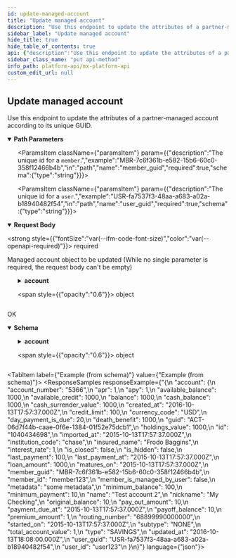 ```yaml
---
id: update-managed-account
title: "Update managed account"
description: "Use this endpoint to update the attributes of a partner-managed account according to its unique GUID."
sidebar_label: "Update managed account"
hide_title: true
hide_table_of_contents: true
api: {"description":"Use this endpoint to update the attributes of a partner-managed account according to its unique GUID.","operationId":"updateManagedAccount","parameters":[{"description":"The unique id for an `account`.","example":"ACT-06d7f44b-caae-0f6e-1384-01f52e75dcb1","in":"path","name":"account_guid","required":true,"schema":{"type":"string"}},{"description":"The unique id for a `member`.","example":"MBR-7c6f361b-e582-15b6-60c0-358f12466b4b","in":"path","name":"member_guid","required":true,"schema":{"type":"string"}},{"description":"The unique id for a `user`.","example":"USR-fa7537f3-48aa-a683-a02a-b18940482f54","in":"path","name":"user_guid","required":true,"schema":{"type":"string"}}],"requestBody":{"content":{"application/json":{"schema":{"properties":{"account":{"properties":{"account_number":{"example":"5366","type":"string"},"apr":{"example":1,"type":"number"},"apy":{"example":1,"type":"number"},"available_balance":{"example":1000,"type":"number"},"available_credit":{"example":1000,"type":"number"},"balance":{"example":1000,"type":"number"},"cash_surrender_value":{"example":1000,"type":"number"},"credit_limit":{"example":100,"type":"number"},"currency_code":{"example":"USD","type":"string"},"day_payment_is_due":{"example":20,"type":"integer"},"death_benefit":{"example":1000,"type":"integer"},"id":{"example":"1040434698","type":"string"},"interest_rate":{"example":1,"type":"number"},"is_closed":{"example":false,"type":"boolean"},"is_hidden":{"example":false,"type":"boolean"},"last_payment":{"example":100,"type":"number"},"last_payment_at":{"example":"2015-10-13T17:57:37.000Z","type":"string"},"loan_amount":{"example":1000,"type":"number"},"matures_on":{"example":"2015-10-13T17:57:37.000Z","type":"string"},"metadata":{"example":"some metadata","type":"string"},"minimum_balance":{"example":100,"type":"number"},"minimum_payment":{"example":10,"type":"number"},"name":{"example":"Test account 2","type":"string"},"nickname":{"example":"Swiss Account","type":"string"},"original_balance":{"example":10,"type":"number"},"payment_due_at":{"example":"2015-10-13T17:57:37.000Z","type":"string"},"payoff_balance":{"example":10,"type":"number"},"routing_number":{"example":"68899990000000","type":"string"},"started_on":{"example":"2015-10-13T17:57:37.000Z","type":"string"},"subtype":{"example":"NONE","type":"string"},"type":{"example":"SAVINGS","type":"string"}},"type":"object"}},"type":"object"}}},"description":"Managed account object to be updated (While no single parameter is required, the request body can't be empty)","required":true},"responses":{"200":{"content":{"application/vnd.mx.api.v1+json":{"schema":{"properties":{"account":{"properties":{"account_number":{"example":"5366","nullable":true,"type":"string"},"apr":{"example":1,"nullable":true,"type":"number"},"apy":{"example":1,"nullable":true,"type":"number"},"available_balance":{"example":1000,"nullable":true,"type":"number"},"available_credit":{"example":1000,"nullable":true,"type":"number"},"balance":{"example":1000,"nullable":true,"type":"number"},"cash_balance":{"example":1000,"nullable":true,"type":"number"},"cash_surrender_value":{"example":1000,"nullable":true,"type":"number"},"created_at":{"example":"2016-10-13T17:57:37.000Z","nullable":true,"type":"string"},"credit_limit":{"example":100,"nullable":true,"type":"number"},"currency_code":{"example":"USD","nullable":true,"type":"string"},"day_payment_is_due":{"example":20,"nullable":true,"type":"integer"},"death_benefit":{"example":1000,"nullable":true,"type":"integer"},"guid":{"example":"ACT-06d7f44b-caae-0f6e-1384-01f52e75dcb1","nullable":true,"type":"string"},"holdings_value":{"example":1000,"nullable":true,"type":"number"},"id":{"example":"1040434698","nullable":true,"type":"string"},"imported_at":{"example":"2015-10-13T17:57:37.000Z","nullable":true,"type":"string"},"institution_code":{"example":"chase","nullable":true,"type":"string"},"insured_name":{"example":"Frodo Baggins","nullable":true,"type":"string"},"interest_rate":{"example":1,"nullable":true,"type":"number"},"is_closed":{"example":false,"nullable":true,"type":"boolean"},"is_hidden":{"example":false,"nullable":true,"type":"boolean"},"last_payment":{"example":100,"nullable":true,"type":"number"},"last_payment_at":{"example":"2015-10-13T17:57:37.000Z","nullable":true,"type":"string"},"loan_amount":{"example":1000,"nullable":true,"type":"number"},"matures_on":{"example":"2015-10-13T17:57:37.000Z","nullable":true,"type":"string"},"member_guid":{"example":"MBR-7c6f361b-e582-15b6-60c0-358f12466b4b","nullable":true,"type":"string"},"member_id":{"example":"member123","nullable":true,"type":"string"},"member_is_managed_by_user":{"example":false,"nullable":true,"type":"boolean"},"metadata":{"example":"some metadata","nullable":true,"type":"string"},"minimum_balance":{"example":100,"nullable":true,"type":"number"},"minimum_payment":{"example":10,"nullable":true,"type":"number"},"name":{"example":"Test account 2","nullable":true,"type":"string"},"nickname":{"example":"My Checking","nullable":true,"type":"string"},"original_balance":{"example":10,"nullable":true,"type":"number"},"pay_out_amount":{"example":10,"nullable":true,"type":"number"},"payment_due_at":{"example":"2015-10-13T17:57:37.000Z","nullable":true,"type":"string"},"payoff_balance":{"example":10,"nullable":true,"type":"number"},"premium_amount":{"example":1,"nullable":true,"type":"number"},"routing_number":{"example":"68899990000000","nullable":true,"type":"string"},"started_on":{"example":"2015-10-13T17:57:37.000Z","nullable":true,"type":"string"},"subtype":{"example":"NONE","nullable":true,"type":"string"},"total_account_value":{"example":1,"nullable":true,"type":"number"},"type":{"example":"SAVINGS","nullable":true,"type":"string"},"updated_at":{"example":"2016-10-13T18:08:00.000Z","nullable":true,"type":"string"},"user_guid":{"example":"USR-fa7537f3-48aa-a683-a02a-b18940482f54","nullable":true,"type":"string"},"user_id":{"example":"user123","nullable":true,"type":"string"}},"type":"object"}},"type":"object"}}},"description":"OK"}},"tags":["users"],"method":"put","path":"/users/{user_guid}/managed_members/{member_guid}/accounts/{account_guid}","servers":[{"url":"https://api.mx.com"},{"url":"https://int-api.mx.com"}],"security":[{"basicAuth":[]}],"securitySchemes":{"basicAuth":{"scheme":"basic","type":"http"}},"jsonRequestBodyExample":{"account":{"account_number":"5366","apr":1,"apy":1,"available_balance":1000,"available_credit":1000,"balance":1000,"cash_surrender_value":1000,"credit_limit":100,"currency_code":"USD","day_payment_is_due":20,"death_benefit":1000,"id":"1040434698","interest_rate":1,"is_closed":false,"is_hidden":false,"last_payment":100,"last_payment_at":"2015-10-13T17:57:37.000Z","loan_amount":1000,"matures_on":"2015-10-13T17:57:37.000Z","metadata":"some metadata","minimum_balance":100,"minimum_payment":10,"name":"Test account 2","nickname":"Swiss Account","original_balance":10,"payment_due_at":"2015-10-13T17:57:37.000Z","payoff_balance":10,"routing_number":"68899990000000","started_on":"2015-10-13T17:57:37.000Z","subtype":"NONE","type":"SAVINGS"}},"info":{"contact":{"name":"MX Platform API","url":"https://www.mx.com/products/platform-api"},"description":"The MX Platform API is a powerful, fully-featured API designed to make aggregating and enhancing financial data easy and reliable. It can seamlessly connect your app or website to tens of thousands of financial institutions.","title":"MX Platform API","version":"0.1.0"},"postman":{"name":"Update managed account","description":{"content":"Use this endpoint to update the attributes of a partner-managed account according to its unique GUID.","type":"text/plain"},"url":{"path":["users",":user_guid","managed_members",":member_guid","accounts",":account_guid"],"host":["{{baseUrl}}"],"query":[],"variable":[{"disabled":false,"description":{"content":"(Required) The unique id for an `account`.","type":"text/plain"},"type":"any","value":"","key":"account_guid"},{"disabled":false,"description":{"content":"(Required) The unique id for a `member`.","type":"text/plain"},"type":"any","value":"","key":"member_guid"},{"disabled":false,"description":{"content":"(Required) The unique id for a `user`.","type":"text/plain"},"type":"any","value":"","key":"user_guid"}]},"header":[{"key":"Content-Type","value":"application/json"},{"key":"Accept","value":"application/vnd.mx.api.v1+json"}],"method":"PUT","body":{"mode":"raw","raw":"\"\"","options":{"raw":{"language":"json"}}}}}
sidebar_class_name: "put api-method"
info_path: platform-api/mx-platform-api
custom_edit_url: null
---
```



## Update managed account



Use this endpoint to update the attributes of a partner-managed account according to its unique GUID.


<details style={{"marginBottom":"1rem"}} data-collapsed={false} open={true}>
<summary style={{}}>
<strong>Path Parameters</strong>
</summary>

<div>
<ul>
<ParamsItem className={"paramsItem"} param={{"description":"The unique id for an `account`.","example":"ACT-06d7f44b-caae-0f6e-1384-01f52e75dcb1","in":"path","name":"account_guid","required":true,"schema":{"type":"string"}}}></ParamsItem>

<ParamsItem className={"paramsItem"} param={{"description":"The unique id for a `member`.","example":"MBR-7c6f361b-e582-15b6-60c0-358f12466b4b","in":"path","name":"member_guid","required":true,"schema":{"type":"string"}}}></ParamsItem>

<ParamsItem className={"paramsItem"} param={{"description":"The unique id for a `user`.","example":"USR-fa7537f3-48aa-a683-a02a-b18940482f54","in":"path","name":"user_guid","required":true,"schema":{"type":"string"}}}></ParamsItem>
</ul>
</div>
</details>

<MimeTabs>
<TabItem label={"application/json"} value={"application/json-schema"}>
<details style={{}} data-collapsed={false} open={true}>
<summary style={{"textAlign":"left"}}>
<strong>Request Body</strong>

<strong style={{"fontSize":"var(--ifm-code-font-size)","color":"var(--openapi-required)"}}> required</strong>
</summary>

<div style={{"textAlign":"left","marginLeft":"1rem"}}>
<div style={{"marginTop":"1rem","marginBottom":"1rem"}}>

Managed account object to be updated (While no single parameter is required, the request body can't be empty)

</div>
</div>

<ul style={{"marginLeft":"1rem"}}>
<SchemaItem collapsible={true} className={"schemaItem"}>
<details style={{}}>
<summary style={{}}>
<strong>account</strong>

<span style={{"opacity":"0.6"}}> object</span>
</summary>

<div style={{"marginLeft":"1rem"}}>
<SchemaItem collapsible={false} name={"account_number"} required={false} schemaName={"string"} qualifierMessage={undefined} schema={{"example":"5366","type":"string"}}></SchemaItem>

<SchemaItem collapsible={false} name={"apr"} required={false} schemaName={"number"} qualifierMessage={undefined} schema={{"example":1,"type":"number"}}></SchemaItem>

<SchemaItem collapsible={false} name={"apy"} required={false} schemaName={"number"} qualifierMessage={undefined} schema={{"example":1,"type":"number"}}></SchemaItem>

<SchemaItem collapsible={false} name={"available_balance"} required={false} schemaName={"number"} qualifierMessage={undefined} schema={{"example":1000,"type":"number"}}></SchemaItem>

<SchemaItem collapsible={false} name={"available_credit"} required={false} schemaName={"number"} qualifierMessage={undefined} schema={{"example":1000,"type":"number"}}></SchemaItem>

<SchemaItem collapsible={false} name={"balance"} required={false} schemaName={"number"} qualifierMessage={undefined} schema={{"example":1000,"type":"number"}}></SchemaItem>

<SchemaItem collapsible={false} name={"cash_surrender_value"} required={false} schemaName={"number"} qualifierMessage={undefined} schema={{"example":1000,"type":"number"}}></SchemaItem>

<SchemaItem collapsible={false} name={"credit_limit"} required={false} schemaName={"number"} qualifierMessage={undefined} schema={{"example":100,"type":"number"}}></SchemaItem>

<SchemaItem collapsible={false} name={"currency_code"} required={false} schemaName={"string"} qualifierMessage={undefined} schema={{"example":"USD","type":"string"}}></SchemaItem>

<SchemaItem collapsible={false} name={"day_payment_is_due"} required={false} schemaName={"integer"} qualifierMessage={undefined} schema={{"example":20,"type":"integer"}}></SchemaItem>

<SchemaItem collapsible={false} name={"death_benefit"} required={false} schemaName={"integer"} qualifierMessage={undefined} schema={{"example":1000,"type":"integer"}}></SchemaItem>

<SchemaItem collapsible={false} name={"id"} required={false} schemaName={"string"} qualifierMessage={undefined} schema={{"example":"1040434698","type":"string"}}></SchemaItem>

<SchemaItem collapsible={false} name={"interest_rate"} required={false} schemaName={"number"} qualifierMessage={undefined} schema={{"example":1,"type":"number"}}></SchemaItem>

<SchemaItem collapsible={false} name={"is_closed"} required={false} schemaName={"boolean"} qualifierMessage={undefined} schema={{"example":false,"type":"boolean"}}></SchemaItem>

<SchemaItem collapsible={false} name={"is_hidden"} required={false} schemaName={"boolean"} qualifierMessage={undefined} schema={{"example":false,"type":"boolean"}}></SchemaItem>

<SchemaItem collapsible={false} name={"last_payment"} required={false} schemaName={"number"} qualifierMessage={undefined} schema={{"example":100,"type":"number"}}></SchemaItem>

<SchemaItem collapsible={false} name={"last_payment_at"} required={false} schemaName={"string"} qualifierMessage={undefined} schema={{"example":"2015-10-13T17:57:37.000Z","type":"string"}}></SchemaItem>

<SchemaItem collapsible={false} name={"loan_amount"} required={false} schemaName={"number"} qualifierMessage={undefined} schema={{"example":1000,"type":"number"}}></SchemaItem>

<SchemaItem collapsible={false} name={"matures_on"} required={false} schemaName={"string"} qualifierMessage={undefined} schema={{"example":"2015-10-13T17:57:37.000Z","type":"string"}}></SchemaItem>

<SchemaItem collapsible={false} name={"metadata"} required={false} schemaName={"string"} qualifierMessage={undefined} schema={{"example":"some metadata","type":"string"}}></SchemaItem>

<SchemaItem collapsible={false} name={"minimum_balance"} required={false} schemaName={"number"} qualifierMessage={undefined} schema={{"example":100,"type":"number"}}></SchemaItem>

<SchemaItem collapsible={false} name={"minimum_payment"} required={false} schemaName={"number"} qualifierMessage={undefined} schema={{"example":10,"type":"number"}}></SchemaItem>

<SchemaItem collapsible={false} name={"name"} required={false} schemaName={"string"} qualifierMessage={undefined} schema={{"example":"Test account 2","type":"string"}}></SchemaItem>

<SchemaItem collapsible={false} name={"nickname"} required={false} schemaName={"string"} qualifierMessage={undefined} schema={{"example":"Swiss Account","type":"string"}}></SchemaItem>

<SchemaItem collapsible={false} name={"original_balance"} required={false} schemaName={"number"} qualifierMessage={undefined} schema={{"example":10,"type":"number"}}></SchemaItem>

<SchemaItem collapsible={false} name={"payment_due_at"} required={false} schemaName={"string"} qualifierMessage={undefined} schema={{"example":"2015-10-13T17:57:37.000Z","type":"string"}}></SchemaItem>

<SchemaItem collapsible={false} name={"payoff_balance"} required={false} schemaName={"number"} qualifierMessage={undefined} schema={{"example":10,"type":"number"}}></SchemaItem>

<SchemaItem collapsible={false} name={"routing_number"} required={false} schemaName={"string"} qualifierMessage={undefined} schema={{"example":"68899990000000","type":"string"}}></SchemaItem>

<SchemaItem collapsible={false} name={"started_on"} required={false} schemaName={"string"} qualifierMessage={undefined} schema={{"example":"2015-10-13T17:57:37.000Z","type":"string"}}></SchemaItem>

<SchemaItem collapsible={false} name={"subtype"} required={false} schemaName={"string"} qualifierMessage={undefined} schema={{"example":"NONE","type":"string"}}></SchemaItem>

<SchemaItem collapsible={false} name={"type"} required={false} schemaName={"string"} qualifierMessage={undefined} schema={{"example":"SAVINGS","type":"string"}}></SchemaItem>
</div>
</details>
</SchemaItem>
</ul>
</details>
</TabItem>
</MimeTabs>

<div>
<ApiTabs>
<TabItem label={"200"} value={"200"}>
<div>

OK

</div>

<div>
<MimeTabs schemaType={"response"}>
<TabItem label={"application/vnd.mx.api.v1+json"} value={"application/vnd.mx.api.v1+json"}>
<SchemaTabs>
<TabItem label={"Schema"} value={"Schema"}>
<details style={{}} data-collapsed={false} open={true}>
<summary style={{"textAlign":"left"}}>
<strong>Schema</strong>
</summary>

<div style={{"textAlign":"left","marginLeft":"1rem"}}></div>

<ul style={{"marginLeft":"1rem"}}>
<SchemaItem collapsible={true} className={"schemaItem"}>
<details style={{}}>
<summary style={{}}>
<strong>account</strong>

<span style={{"opacity":"0.6"}}> object</span>
</summary>

<div style={{"marginLeft":"1rem"}}>
<SchemaItem collapsible={false} name={"account_number"} required={false} schemaName={"string"} qualifierMessage={undefined} schema={{"example":"5366","nullable":true,"type":"string"}}></SchemaItem>

<SchemaItem collapsible={false} name={"apr"} required={false} schemaName={"number"} qualifierMessage={undefined} schema={{"example":1,"nullable":true,"type":"number"}}></SchemaItem>

<SchemaItem collapsible={false} name={"apy"} required={false} schemaName={"number"} qualifierMessage={undefined} schema={{"example":1,"nullable":true,"type":"number"}}></SchemaItem>

<SchemaItem collapsible={false} name={"available_balance"} required={false} schemaName={"number"} qualifierMessage={undefined} schema={{"example":1000,"nullable":true,"type":"number"}}></SchemaItem>

<SchemaItem collapsible={false} name={"available_credit"} required={false} schemaName={"number"} qualifierMessage={undefined} schema={{"example":1000,"nullable":true,"type":"number"}}></SchemaItem>

<SchemaItem collapsible={false} name={"balance"} required={false} schemaName={"number"} qualifierMessage={undefined} schema={{"example":1000,"nullable":true,"type":"number"}}></SchemaItem>

<SchemaItem collapsible={false} name={"cash_balance"} required={false} schemaName={"number"} qualifierMessage={undefined} schema={{"example":1000,"nullable":true,"type":"number"}}></SchemaItem>

<SchemaItem collapsible={false} name={"cash_surrender_value"} required={false} schemaName={"number"} qualifierMessage={undefined} schema={{"example":1000,"nullable":true,"type":"number"}}></SchemaItem>

<SchemaItem collapsible={false} name={"created_at"} required={false} schemaName={"string"} qualifierMessage={undefined} schema={{"example":"2016-10-13T17:57:37.000Z","nullable":true,"type":"string"}}></SchemaItem>

<SchemaItem collapsible={false} name={"credit_limit"} required={false} schemaName={"number"} qualifierMessage={undefined} schema={{"example":100,"nullable":true,"type":"number"}}></SchemaItem>

<SchemaItem collapsible={false} name={"currency_code"} required={false} schemaName={"string"} qualifierMessage={undefined} schema={{"example":"USD","nullable":true,"type":"string"}}></SchemaItem>

<SchemaItem collapsible={false} name={"day_payment_is_due"} required={false} schemaName={"integer"} qualifierMessage={undefined} schema={{"example":20,"nullable":true,"type":"integer"}}></SchemaItem>

<SchemaItem collapsible={false} name={"death_benefit"} required={false} schemaName={"integer"} qualifierMessage={undefined} schema={{"example":1000,"nullable":true,"type":"integer"}}></SchemaItem>

<SchemaItem collapsible={false} name={"guid"} required={false} schemaName={"string"} qualifierMessage={undefined} schema={{"example":"ACT-06d7f44b-caae-0f6e-1384-01f52e75dcb1","nullable":true,"type":"string"}}></SchemaItem>

<SchemaItem collapsible={false} name={"holdings_value"} required={false} schemaName={"number"} qualifierMessage={undefined} schema={{"example":1000,"nullable":true,"type":"number"}}></SchemaItem>

<SchemaItem collapsible={false} name={"id"} required={false} schemaName={"string"} qualifierMessage={undefined} schema={{"example":"1040434698","nullable":true,"type":"string"}}></SchemaItem>

<SchemaItem collapsible={false} name={"imported_at"} required={false} schemaName={"string"} qualifierMessage={undefined} schema={{"example":"2015-10-13T17:57:37.000Z","nullable":true,"type":"string"}}></SchemaItem>

<SchemaItem collapsible={false} name={"institution_code"} required={false} schemaName={"string"} qualifierMessage={undefined} schema={{"example":"chase","nullable":true,"type":"string"}}></SchemaItem>

<SchemaItem collapsible={false} name={"insured_name"} required={false} schemaName={"string"} qualifierMessage={undefined} schema={{"example":"Frodo Baggins","nullable":true,"type":"string"}}></SchemaItem>

<SchemaItem collapsible={false} name={"interest_rate"} required={false} schemaName={"number"} qualifierMessage={undefined} schema={{"example":1,"nullable":true,"type":"number"}}></SchemaItem>

<SchemaItem collapsible={false} name={"is_closed"} required={false} schemaName={"boolean"} qualifierMessage={undefined} schema={{"example":false,"nullable":true,"type":"boolean"}}></SchemaItem>

<SchemaItem collapsible={false} name={"is_hidden"} required={false} schemaName={"boolean"} qualifierMessage={undefined} schema={{"example":false,"nullable":true,"type":"boolean"}}></SchemaItem>

<SchemaItem collapsible={false} name={"last_payment"} required={false} schemaName={"number"} qualifierMessage={undefined} schema={{"example":100,"nullable":true,"type":"number"}}></SchemaItem>

<SchemaItem collapsible={false} name={"last_payment_at"} required={false} schemaName={"string"} qualifierMessage={undefined} schema={{"example":"2015-10-13T17:57:37.000Z","nullable":true,"type":"string"}}></SchemaItem>

<SchemaItem collapsible={false} name={"loan_amount"} required={false} schemaName={"number"} qualifierMessage={undefined} schema={{"example":1000,"nullable":true,"type":"number"}}></SchemaItem>

<SchemaItem collapsible={false} name={"matures_on"} required={false} schemaName={"string"} qualifierMessage={undefined} schema={{"example":"2015-10-13T17:57:37.000Z","nullable":true,"type":"string"}}></SchemaItem>

<SchemaItem collapsible={false} name={"member_guid"} required={false} schemaName={"string"} qualifierMessage={undefined} schema={{"example":"MBR-7c6f361b-e582-15b6-60c0-358f12466b4b","nullable":true,"type":"string"}}></SchemaItem>

<SchemaItem collapsible={false} name={"member_id"} required={false} schemaName={"string"} qualifierMessage={undefined} schema={{"example":"member123","nullable":true,"type":"string"}}></SchemaItem>

<SchemaItem collapsible={false} name={"member_is_managed_by_user"} required={false} schemaName={"boolean"} qualifierMessage={undefined} schema={{"example":false,"nullable":true,"type":"boolean"}}></SchemaItem>

<SchemaItem collapsible={false} name={"metadata"} required={false} schemaName={"string"} qualifierMessage={undefined} schema={{"example":"some metadata","nullable":true,"type":"string"}}></SchemaItem>

<SchemaItem collapsible={false} name={"minimum_balance"} required={false} schemaName={"number"} qualifierMessage={undefined} schema={{"example":100,"nullable":true,"type":"number"}}></SchemaItem>

<SchemaItem collapsible={false} name={"minimum_payment"} required={false} schemaName={"number"} qualifierMessage={undefined} schema={{"example":10,"nullable":true,"type":"number"}}></SchemaItem>

<SchemaItem collapsible={false} name={"name"} required={false} schemaName={"string"} qualifierMessage={undefined} schema={{"example":"Test account 2","nullable":true,"type":"string"}}></SchemaItem>

<SchemaItem collapsible={false} name={"nickname"} required={false} schemaName={"string"} qualifierMessage={undefined} schema={{"example":"My Checking","nullable":true,"type":"string"}}></SchemaItem>

<SchemaItem collapsible={false} name={"original_balance"} required={false} schemaName={"number"} qualifierMessage={undefined} schema={{"example":10,"nullable":true,"type":"number"}}></SchemaItem>

<SchemaItem collapsible={false} name={"pay_out_amount"} required={false} schemaName={"number"} qualifierMessage={undefined} schema={{"example":10,"nullable":true,"type":"number"}}></SchemaItem>

<SchemaItem collapsible={false} name={"payment_due_at"} required={false} schemaName={"string"} qualifierMessage={undefined} schema={{"example":"2015-10-13T17:57:37.000Z","nullable":true,"type":"string"}}></SchemaItem>

<SchemaItem collapsible={false} name={"payoff_balance"} required={false} schemaName={"number"} qualifierMessage={undefined} schema={{"example":10,"nullable":true,"type":"number"}}></SchemaItem>

<SchemaItem collapsible={false} name={"premium_amount"} required={false} schemaName={"number"} qualifierMessage={undefined} schema={{"example":1,"nullable":true,"type":"number"}}></SchemaItem>

<SchemaItem collapsible={false} name={"routing_number"} required={false} schemaName={"string"} qualifierMessage={undefined} schema={{"example":"68899990000000","nullable":true,"type":"string"}}></SchemaItem>

<SchemaItem collapsible={false} name={"started_on"} required={false} schemaName={"string"} qualifierMessage={undefined} schema={{"example":"2015-10-13T17:57:37.000Z","nullable":true,"type":"string"}}></SchemaItem>

<SchemaItem collapsible={false} name={"subtype"} required={false} schemaName={"string"} qualifierMessage={undefined} schema={{"example":"NONE","nullable":true,"type":"string"}}></SchemaItem>

<SchemaItem collapsible={false} name={"total_account_value"} required={false} schemaName={"number"} qualifierMessage={undefined} schema={{"example":1,"nullable":true,"type":"number"}}></SchemaItem>

<SchemaItem collapsible={false} name={"type"} required={false} schemaName={"string"} qualifierMessage={undefined} schema={{"example":"SAVINGS","nullable":true,"type":"string"}}></SchemaItem>

<SchemaItem collapsible={false} name={"updated_at"} required={false} schemaName={"string"} qualifierMessage={undefined} schema={{"example":"2016-10-13T18:08:00.000Z","nullable":true,"type":"string"}}></SchemaItem>

<SchemaItem collapsible={false} name={"user_guid"} required={false} schemaName={"string"} qualifierMessage={undefined} schema={{"example":"USR-fa7537f3-48aa-a683-a02a-b18940482f54","nullable":true,"type":"string"}}></SchemaItem>

<SchemaItem collapsible={false} name={"user_id"} required={false} schemaName={"string"} qualifierMessage={undefined} schema={{"example":"user123","nullable":true,"type":"string"}}></SchemaItem>
</div>
</details>
</SchemaItem>
</ul>
</details>
</TabItem>

<TabItem label={"Example (from schema)"} value={"Example (from schema)"}>
<ResponseSamples responseExample={"{\n  \"account\": {\n    \"account_number\": \"5366\",\n    \"apr\": 1,\n    \"apy\": 1,\n    \"available_balance\": 1000,\n    \"available_credit\": 1000,\n    \"balance\": 1000,\n    \"cash_balance\": 1000,\n    \"cash_surrender_value\": 1000,\n    \"created_at\": \"2016-10-13T17:57:37.000Z\",\n    \"credit_limit\": 100,\n    \"currency_code\": \"USD\",\n    \"day_payment_is_due\": 20,\n    \"death_benefit\": 1000,\n    \"guid\": \"ACT-06d7f44b-caae-0f6e-1384-01f52e75dcb1\",\n    \"holdings_value\": 1000,\n    \"id\": \"1040434698\",\n    \"imported_at\": \"2015-10-13T17:57:37.000Z\",\n    \"institution_code\": \"chase\",\n    \"insured_name\": \"Frodo Baggins\",\n    \"interest_rate\": 1,\n    \"is_closed\": false,\n    \"is_hidden\": false,\n    \"last_payment\": 100,\n    \"last_payment_at\": \"2015-10-13T17:57:37.000Z\",\n    \"loan_amount\": 1000,\n    \"matures_on\": \"2015-10-13T17:57:37.000Z\",\n    \"member_guid\": \"MBR-7c6f361b-e582-15b6-60c0-358f12466b4b\",\n    \"member_id\": \"member123\",\n    \"member_is_managed_by_user\": false,\n    \"metadata\": \"some metadata\",\n    \"minimum_balance\": 100,\n    \"minimum_payment\": 10,\n    \"name\": \"Test account 2\",\n    \"nickname\": \"My Checking\",\n    \"original_balance\": 10,\n    \"pay_out_amount\": 10,\n    \"payment_due_at\": \"2015-10-13T17:57:37.000Z\",\n    \"payoff_balance\": 10,\n    \"premium_amount\": 1,\n    \"routing_number\": \"68899990000000\",\n    \"started_on\": \"2015-10-13T17:57:37.000Z\",\n    \"subtype\": \"NONE\",\n    \"total_account_value\": 1,\n    \"type\": \"SAVINGS\",\n    \"updated_at\": \"2016-10-13T18:08:00.000Z\",\n    \"user_guid\": \"USR-fa7537f3-48aa-a683-a02a-b18940482f54\",\n    \"user_id\": \"user123\"\n  }\n}"} language={"json"}></ResponseSamples>
</TabItem>
</SchemaTabs>
</TabItem>
</MimeTabs>
</div>
</TabItem>
</ApiTabs>
</div>

      